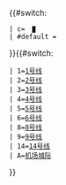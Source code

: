 {{#switch:{{{2|}}}
 | c= <span style="color:#{{西安地铁颜色|{{{1|}}}}};font-size:smaller;">&nbsp;█&nbsp;</span>
 | #default = 
}}{{#switch:{{{1}}}
 | 1=[[西安地铁1号线|1号线]]
 | 2=[[西安地铁2号线|2号线]]
 | 3=[[西安地铁3号线|3号线]]
 | 4=[[西安地铁4号线|4号线]]
 | 5=[[西安地铁5号线|5号线]]
 | 6=[[西安地铁6号线|6号线]]
 | 8=[[西安地铁8号线|8号线]]
 | 9=[[西安地铁9号线|9号线]]
 | 14=[[西安地铁14号线|14号线]]
 | A=[[西安机场城际铁路|机场城际]]
}}<noinclude>
</noinclude>